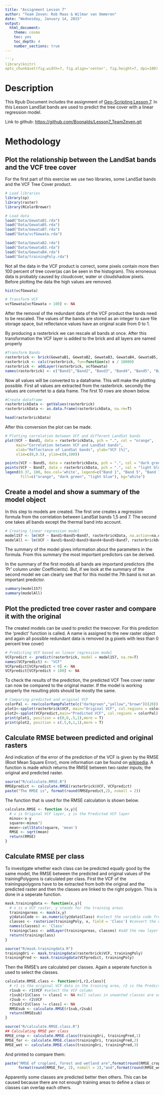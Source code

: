 ```yaml
---
title: "Assignment Lesson 7"
author: "Team Zeven: Rob Maas & Wilmar van Ommeren"
date: "Wednesday, January 14, 2015"
output:
  html_document:
    theme: cosmo
    toc: yes
    toc_depth: 4
    number_sections: true
---
```


```r
```r
library(knitr)
opts_chunk$set(fig.width=7, fig.align='center', fig.height=7, dpi=100)
```
# Description
This Rpub Document includes the assignment of [Geo-Scripting Lesson 7](https://geoscripting-wur.github.io/AdvancedRasterAnalysis/). In this Lesson LandSat bands are used to predict the tree cover with a linear regression model.

Link to github: [https://github.com/Boonalds/Lesson7_TeamZeven.git](https://github.com/Boonalds/Lesson7_TeamZeven.git)

# Methodology
## Plot the relationship between the LandSat bands and the VCF tree cover
For the first part of this exercise we use two libraries, some LandSat
bands and the VCF Tree Cover product.

```r
# Load libraries
library(sp) 
library(raster)
library(RColorBrewer)

# Load data
load("Data/GewataB1.rda")
load("Data/GewataB5.rda")
load("Data/GewataB7.rda")
load("Data/vcfGewata.rda")
```

```r
load("Data/GewataB2.rda")
load("Data/GewataB3.rda")
load("Data/GewataB4.rda")
load("Data/trainingPoly.rda")
```

Not all the data in the VCF product is correct, some pixels contain more then 100 percent of tree cover(as can be seen in the histogram). This erroneous data is probably  caused by cloudcover, water or cloudshadow pixels. Before plotting the data the high values are removed.

```r
hist(vcfGewata)
```


```r
# Transform VCF
vcfGewata[vcfGewata > 100] <- NA
```

After the removal of the redundant data of the VCF product the bands need to be rescaled. The values of the bands are stored as an integer to save file storage space, but reflectance values have an original scale from 0 to 1.

By producing a rasterbrick we can rescale all bands at once. After this transformation the VCF layer is added to the brick and all layers are named properly


```r
#Transform Bands
rasterbrick <- brick(GewataB1, GewataB2, GewataB3, GewataB4, GewataB5, GewataB7)
rasterbrick <- calc(rasterbrick, fun=function(x) x / 10000)
rasterbrick <- addLayer(rasterbrick, vcfGewata)
names(rasterbrick) <- c("Band1","Band2", "Band3", "Band4", "Band5", "Band7", "VCF")

```

Now all values will be converted to a dataframe. This will make the plotting possible. First all values are extracted from the rasterbrick. secondly the values are convertet to a data frame. The first 10 rows are shown below.

```r
#Create dataframe
rasterbrickData <- getValues(rasterbrick)
rasterbrickData <- as.data.frame(rasterbrickData, na.rm=T)
```

```r
head(rasterbrickData)
```

After this conversion the plot can be made.

```r
# Plotting correlation between VCF and different LandSat bands
plot(VCF ~ Band1, data = rasterbrickData, pch = ".", col = "orange", 
     main="Correlation between VCF and LandSat bands", 
     xlab="Reflectance of LandSat bands", ylab="VCF [%]", 
     xlim=c(0,0.5), ylim=c(0,100))

points(VCF ~ Band5, data = rasterbrickData, pch = ".", col = "dark green")
points(VCF ~ Band7, data = rasterbrickData, pch = ".", col = "light blue")
legend(0.37, 100, box.col='white', legend=c("Band 1", "Band 5", "Band 7"),
       fill=c("orange", "dark green", "light blue"), bg="white")
```

## Create a model and show a summary of the model object
In this step to models are created. The first one creates a regression formula from the correlation between LandSat bands 1,5 and 7. The second one takes all bands except the thermal band into account.

```r
# Creating linear regression model
model157 <- lm(VCF ~ Band1+Band5+Band7, rasterbrickData, na.action=na.omit)
modelAll <- lm(VCF ~ Band1+Band2+Band3+Band4+Band5+Band7, rasterbrickData, na.action=na.omit)
```

The summary of the model gives information about the parameters in the formula. From this summary the most important predictors can be derived.

In the summary of the first models all bands are importand predictors (the 'Pr' column under Coefficients). But, if we look at the summary of the second model we can clearly see that for this model the 7th band is not an important predictor.

```r
summary(model157)
summary(modelAll)
```

## Plot the predicted tree cover raster and compare it with the original

The created models can be used to predict the treecover. For this prediction the 'predict' function is called. A name is assigned to the new raster object and again all possible redundant data is removed (e.g pixels with less than 0 percent tree cover)

```r
# Predicting VCF based on linear regression model
VCFpredict <- predict(rasterbrick, model = model157, na.rm=T)
names(VCFpredict) <- "VCF"
VCFpredict[VCFpredict < 0] <- NA
VCFpredict[VCFpredict > 100] <- NA
```

To check the results of the prediction, the predicted VCF Tree cover raster can now be compared to the original master. If the model is working properly the resulting plots should be mostly the same.

```r
# Comparing predicted and original VCF
colorPal <- rev(colorRampPalette(c("darkgreen","yellow","brown"))(20)) # Create color palette
plot1<-spplot(rasterbrick$VCF, main="Original VCF", col.regions = colorPal)
plot2<-spplot(VCFpredict,main="Predicted VCF", col.regions = colorPal)
print(plot1, position = c(0,0,.5,1),more = T)
print(plot2, position = c(.5,0,1,1),more = T)
```

## Calculate RMSE between predicted and original rasters

And indication of the error of the prediction of the VCF is given by the RMSE (Root Mean Square Error), more information can be found on [wikipedia](http://en.wikipedia.org/wiki/Root-mean-square_deviation). A function is made which returns the RMSE between two raster inputs; the original and predicted raster.

```r
source("R/calculate.RMSE.R")
RMSEpredict <- calculate.RMSE(rasterbrick$VCF, VCFpredict)
paste("The RMSE is", format(round(RMSEpredict,2), nsmall = 2))
```

The function that is used for the RMSE calculation is shown below.

```r
calculate.RMSE <- function (x,y){
  # x is Original VCF layer, y is the Predicted VCF layer
  minus<-x-y
  square<-minus^2
  mean<-cellStats(square, 'mean')
  RMSE <- sqrt(mean)
  return(RMSE)
}
```

## Calculate RMSE per class
To investigate whether each class can be predicted equally good by the same model, the RMSE between the predicted and original values of the trainingPolygons is calculated per class. First the VCF of the trainingspolygons have to be extracted from both the original and the predicted raster and then the classes are linked to the right polygon. This is done in a seperate function.

```r
mask.trainingdata <- function(x,y){
  # x is a VCF raster, y stands for the training areas
  trainingareas <- mask(x,y)
  y@data$Code <- as.numeric(y@data$Class) #select the variable code from the trainingareas
  classes <- rasterize(trainingPoly, x, field = 'Class') #convert the date to a raster
  names(classes) <- 'Class' 
  trainingclass <- addLayer(trainingareas, classes) #add the new layer
  return(trainingclass)
}
```

```r
source("R/mask.trainingdata.R")
trainingOri <- mask.trainingdata(rasterbrick$VCF, trainingPoly)
trainingPred <- mask.trainingdata(VCFpredict, trainingPoly)
```

Then the RMSE's are calculated per classes. Again a seperate function is used to select the classes.

```r
calculate.RMSE.class <- function(r1,r2,class){
  # r1 is the original VCF data in the training area, r2 is the Predicted VCF. 
  r1sub <- r1$VCF #select the VCF column
  r1sub[r1$Class != class] <- NA #all values in unwanted classes are set to NA
  r2sub <- r2$VCF
  r2sub[r2$Class != class] <- NA
  RMSEsub <- calculate.RMSE(r1sub,r2sub)
  return(RMSEsub)
}
```

```r
source("R/calculate.RMSE.class.R")
## Calculating RMSE per class
RMSE_crop <- calculate.RMSE.class(trainingOri, trainingPred,1)
RMSE_for <- calculate.RMSE.class(trainingOri, trainingPred,2)
RMSE_wet <- calculate.RMSE.class(trainingOri, trainingPred,3)
```

And printed to compare them:
```r
paste("RMSE of cropland, forest and wetland are",format(round(RMSE_crop, 2), nsmall = 2),",",
      format(round(RMSE_for, 2), nsmall = 2),"and",format(round(RMSE_wet, 2), nsmall = 2),"respectively.")
```

Apparently some classes are predicted better then others. This can be caused because there are not enough training areas to define a class or classes can overlap each others.